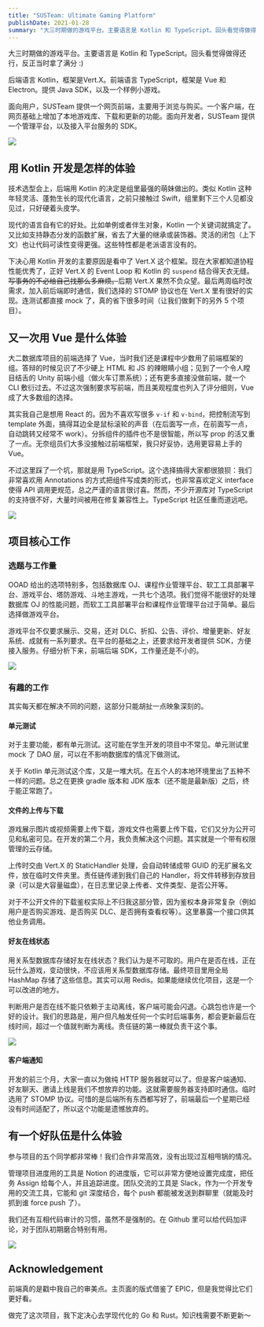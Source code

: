 ```yaml
---
title: "SUSTeam: Ultimate Gaming Platform"
publishDate: 2021-01-28
summary: "大三时期做的游戏平台。主要语言是 Kotlin 和 TypeScript。回头看觉得做得还行，反正当时拿了满分 :)"
---
```


大三时期做的游戏平台。主要语言是 Kotlin 和 TypeScript。回头看觉得做得还行，反正当时拿了满分 :)



后端语言 Kotlin，框架是Vert.X。前端语言 TypeScript，框架是 Vue 和 Electron。提供 Java SDK，以及一个样例小游戏。

面向用户，SUSTeam 提供一个网页前端，主要用于浏览与购买。一个客户端，在网页基础上增加了本地游戏库、下载和更新的功能。面向开发者，SUSTeam 提供一个管理平台，以及接入平台服务的 SDK。

![](/images/2hVdKm5GuszHvDB.png)

## 用 Kotlin 开发是怎样的体验

技术选型会上，后端用 Kotlin 的决定是组里最强的萌妹做出的。类似 Kotlin 这种年轻灵活、蓬勃生长的现代化语言，之前只接触过 Swift，组里剩下三个人见都没见过，只好硬着头皮学。

现代的语言自有它的好处。比如单例或者伴生对象，Kotlin 一个关键词就搞定了。又比如支持静态分发的函数扩展，省去了大量的继承或装饰器。灵活的闭包（上下文）也让代码可读性变得更强。这些特性都是老派语言没有的。

下决心用 Kotlin 开发的主要原因是看中了 Vert.X 这个框架。现在大家都知道协程性能优秀了，正好 Vert.X 的 Event Loop 和 Kotlin 的 `suspend` 结合得天衣无缝。~~写事务的不必给自己找那么多麻烦。~~后期 Vert.X 果然不负众望。最后两周临时改需求，加入前后端即时通信，我们选择的 STOMP 协议也在 Vert.X 里有很好的实现。连测试都直接 mock 了，真的省下很多时间（让我们做剩下的另外 5 个项目）。

## 又一次用 Vue 是什么体验

大二数据库项目的前端选择了 Vue，当时我们还是课程中少数用了前端框架的组。答辩的时候见识了不少硬上 HTML 和 JS 的辣眼睛小组；见到了一个令人瞠目结舌的 Unity 前端小组（做火车订票系统）；还有更多直接没做前端，就一个 CLI 敷衍过去。不过这次强制要求写前端，而且美观程度也列入了评分细则，Vue 成了大多数组的选择。

其实我自己是想用 React 的。因为不喜欢写很多 `v-if` 和 `v-bind`，把控制流写到 template 外面，搞得耳边全是鼠标滚轮的声音（在后面写一点，在前面写一点，自动跳转又经常不 work）。分拆组件的插件也不是很智能，所以写 prop 的活又重了一点。无奈组员们大多没接触过前端框架，我只好妥协，选用更容易上手的 Vue。

不过这里踩了一个坑，那就是用 TypeScript。这个选择搞得大家都很狼狈：我们非常喜欢用 Annotations 的方式把组件写成类的形式，也非常喜欢定义 interface 使得 API 调用更规范，总之严谨的语言很讨喜。然而，不少开源库对 TypeScript 的支持很不好，大量时间被用在修复兼容性上。TypeScript 社区任重而道远吧。

![](/images/T8czuWo36DqKSHh.png)

## 项目核心工作

### 选题与工作量

OOAD 给出的选项特别多，包括数据库 OJ、课程作业管理平台、软工工具部署平台、游戏平台、塔防游戏、斗地主游戏，一共七个选项。我们觉得不能很好的处理数据库 OJ 的性能问题，而软工工具部署平台和课程作业管理平台过于简单。最后选择做游戏平台。

游戏平台不仅要求展示、交易，还对 DLC、折扣、公告、评价、增量更新、好友系统、成就有一系列要求。在平台的基础之上，还要求给开发者提供 SDK，方便接入服务。仔细分析下来，前端后端 SDK，工作量还是不小的。

![](/images/IJDLXBZViu3U1T7.png)

### 有趣的工作

其实每天都在解决不同的问题，这部分只能胡扯一点映象深刻的。

#### 单元测试

对于主要功能，都有单元测试。这可能在学生开发的项目中不常见。单元测试里 mock 了 DAO 层，可以在不影响数据库的情况下做测试。

关于 Kotlin 单元测试这个库，又是一堆大坑。在五个人的本地环境里出了五种不一样的问题。总之在更换 gradle 版本和 JDK 版本（还不能是最新版）之后，终于能正常跑了。

#### 文件的上传与下载

游戏展示图片或视频需要上传下载，游戏文件也需要上传下载，它们又分为公开可见和私密可见。在开发的第二个月，我负责解决这个问题。其实就是一个带有权限管理的云存储。

上传时交由 Vert.X 的 StaticHandler 处理，会自动转储成带 GUID 的无扩展名文件，放在临时文件夹里。责任链传递到我们自己的 Handler，将文件转移到存放目录（可以是大容量磁盘），在日志里记录上传者、文件类型、是否公开等。

对于不公开文件的下载鉴权实际上不归我这部分管，因为鉴权本身非常复杂（例如用户是否购买游戏、是否购买 DLC、是否拥有查看权等）。这里暴露一个接口供其他业务调用。

#### 好友在线状态

用关系型数据库存储好友在线状态？我们认为是不可取的。用户在是否在线，正在玩什么游戏，变动很快，不应该用关系型数据库存储。最终项目里用全局 HashMap 存储了这些信息。其实可以用 Redis。如果能继续优化项目，这是一个可以改进的地方。

判断用户是否在线不能只依赖于主动离线，客户端可能会闪退。心跳包也许是一个好的设计。我们的思路是，用户但凡触发任何一个实时后端事务，都会更新最后在线时间，超过一个值就判断为离线。责任链的第一棒就负责干这个事。

![](/images/nWEo1OCU9Vhy5Mp.png)

#### 客户端通知

开发的前三个月，大家一直以为做纯 HTTP 服务器就可以了。但是客户端通知、好友聊天、邀请上线是我们不想放弃的功能。这就需要服务器支持即时通信。临时选用了 STOMP 协议。可惜的是后端所有东西都写好了，前端最后一个星期已经没有时间适配了，所以这个功能是遗憾放弃的。

## 有一个好队伍是什么体验

参与项目的五个同学都非常棒！我们合作非常高效，没有出现过互相甩锅的情况。

管理项目进度用的工具是 Notion 的进度版，它可以非常方便地设置完成度，把任务 Assign 给每个人，并且追踪进度。团队交流的工具是 Slack，作为一个开发专用的交流工具，它能和 git 深度结合，每个 push 都能被发送到群聊里（就能及时抓到谁 force push 了）。

我们还有互相代码审计的习惯，虽然不是强制的。在 Github 里可以给代码加评论，对于团队初期磨合特别有用。

![](/images/cRWe8A1DNvaqQm6.png)

## Acknowledgement

前端真的是戳中我自己的审美点。主页面的版式借鉴了 EPIC，但是我觉得比它们更好看。

做完了这次项目，我下定决心去学现代化的 Go 和 Rust。知识栈需要不断更新～

